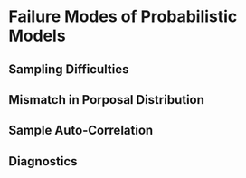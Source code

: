 # Failure Modes of Probabilistic Models

## Sampling Difficulties

## Mismatch in Porposal Distribution

## Sample Auto-Correlation

## Diagnostics